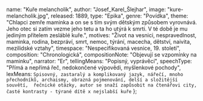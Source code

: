 
  name: "Kuře melancholik",
  author: "Josef_Karel_Šlejhar",
  image: "kure-melancholik.jpg",
  released: 1889,
  type: "Epika",
  genre: "Povídka",
  theme: "Chlapci zemře maminka a on se s tím svým dětským způsobem vyrovnává. Jeho otec si zatím vezme jeho tetu a ta ho utýrá k smrti. V té době je mu jediným přítelem zesláblé kuře.",
  motives: "Život na vesnici, nespravedlnost, maminka, rodina, bezpráví, smrt, nemoc, týrání, macecha, dětství, naivita, mezilidské vztahy",
  timespace: "Nespecifikovaná vesnice, 19. století",
  composition: "Chronologická",
  compositionNote: "Objevují se vzpomínky na maminku",
  narrator: "Er",
  tellingMeans: "Popisný, vyprávěcí",
  speechType: "Přímá a nepřímá řeč, nedokončené výpovědi, myšlenkové pochody",
  lexMeans: `Spisovný, zastaralý a komplikovaný jazyk, nářečí, mnoho přechodníků, archaismy, obrazná pojmenování, delší a složitější souvětí, 
    řečnické otázky, autor se snaží zapůsobit na čtenářovi city, časté kontrasty - týrané dítě x nejslabší kuře`
};

<Title book={book} />

<Book book={book} />

## Postavy

### Malý chlapec

Je od maminky zvyklý na lásku, péči a něhu. Její smrt mu nejprve nijak
nedochází na mysl, později si však začne uvědomovat, že mu maminka chybí a touží po
tom, aby s ní mohl opět být. Když se jeho výchovy ujímá mladá macecha, která z domu
vyprovodila i starou Katlu, kterou mělo dítě rádo, je nešťastné. Svádí na něj veškeré
nehody a zlé věci, které se přihodí v domě. Zakazuje mu i přátelství s jeho oblíbeným
kuřetem. Když dítě onemocní, sice zavolá doktora, ale potom ho nechá ležet bez pomoci,
bez hygieny a bez veškeré péče. Když dítě začne zapáchat (nechodí na záchod, není myté
atd.) Je bez milosti přeneseno do kůlny mezi staré harampádí kde umírá v myšlenkách na
svou maminku.

### Kuře

Chlapes se ho ujímá a pečuje o něj. Je mu věrným přítelem až do
jeho smrti. Po té co dítě umírá, kuře zemře také.

### Otec dítěte

Zámožnější muž zpočátku truchlící po své ženě, nicméně ve velmi krátké
době po její smrti si najde novou ženu. Veškerou výchovu dítěte přenechává na své nové
ženě a o dítě se více nezajímá.

### Macecha

Mladá žena toužící po krásném životě se svým mužem. Dítě považuje pouze za
naprosto nepotřebné a nejraději by se ho zbavila, což v podstatě nakonec udělá.

### Katla

Stará služebná věrná své paní (pravé mamince dítěte) a milující malého chlapce. S odchodem z jejich
domácnosti se těžce smiřuje.

### Služebná Pepka

Nehezká a vychytralá služebná, oddaná své paní (maceše), ovšem za své služby
vždy obdrží finanční odměnu. Dítě je jí na obtíž a jeho smrt je pro ni více méně radostnou
událostí.

## Děj

Děj povídky, odehrávající se blíže vesnickému statku, je potlačen na úkor jednotlivých
obrazů odlišné podoby venkovského světa.

Hlavní postavou je malé dítě, kterému náhle umírá matka – v době, kdy se
připravuje pohřeb, o dítě nikdo nejeví sebemenší zájem ani otec, ani služebnictvo.

Ve své samotě se dítě vydává na dvorek, kde pozoruje kvočnu s kuřaty, všechna kuřata
jsou krásná a silná až na jedno, které je ošklivé, slabé, nemocné a ostatními mláďaty
,,šikanované‘‘. Právě toto kuře se stává malému sirotkovi útěchou.

Po krátké době od pohřbu však nastává zvrat – otec si najde novou ženu a přivede ji
domů na statek. Ta ale dítě nenávidí, kdykoliv se přihodí něco špatného, vždy za to
v jejích očích může dítě, později jí připadá, že se dítě neumí chovat, neumí jíst slušně a je
odsunuto mezi služebnictvo a dále pak do komory, kde zůstává samo – pouze s kuřetem.

Zanedlouho ovšem u dítěte propuká smrtelná nemoc a i přes toto je ponecháno svému
osudu – z kuchyně, která se mu nyní stala ložnicí je odsunuto do kůlny, ve které bez
povšimnutí umírá. Jediným přítelem je mu kuře, které ovšem brzy po smrti dítěte umírá
také.

<JosefKarelSlejhar />

<Naturalismus />
